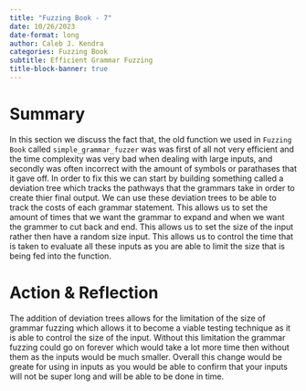 ```yaml
---
title: "Fuzzing Book - 7"
date: 10/26/2023
date-format: long 
author: Caleb J. Kendra
categories: Fuzzing Book
subtitle: Efficient Grammar Fuzzing
title-block-banner: true
---
```


# Summary

In this section we discuss the fact that, the old function we used in `Fuzzing
Book` called `simple_grammar_fuzzer` was was first of all not very efficient
and the time complexity was very bad when dealing with large inputs, and
secondly was often incorrect with the amount of symbols or parathases that it
gave off. In order to fix this we can start by building something called a
deviation tree which tracks the pathways that the grammars take in order to
create thier final output. We can use these deviation trees to be able to
track the costs of each grammar statement. This allows us to set the amount
of times that we want the grammar to expand and when we want the grammer to
cut back and end. This allows us to set the size of the input rather then
have a random size input. This allows us to control the time that is taken to
evaluate all these inputs as you are able to limit the size that is being fed
into the function.

# Action & Reflection

The addition of deviation trees allows for the limitation of the size of
grammar fuzzing which allows it to become a viable testing technique as it is
able to control the size of the input. Without this limitation the grammar
fuzzing could go on forever which would take a lot more time then without
them as the inputs would be much smaller. Overall this change would be greate for using in inputs as you would be able to confirm that your inputs will not be super long and will be able to be done in time.